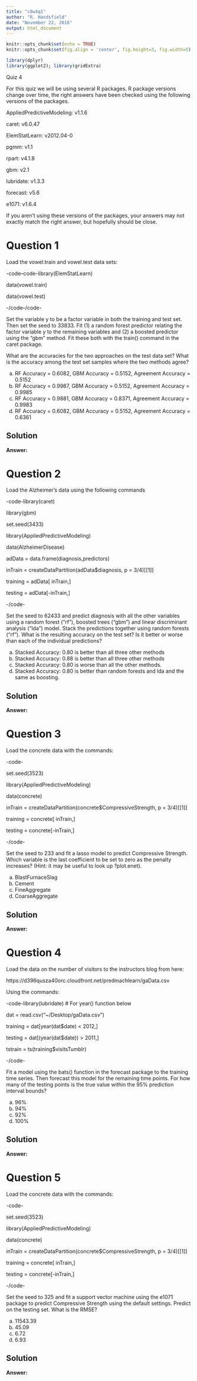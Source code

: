 ```yaml
---
title: "c8w4q1"
author: "R. Handsfield"
date: "November 22, 2016"
output: html_document
---
```


```r
knitr::opts_chunk$set(echo = TRUE)
knitr::opts_chunk$set(fig.align = 'center', fig.height=3, fig.width=5)
```

```r
library(dplyr)
library(ggplot2); library(gridExtra)
```

Quiz 4

 

For this quiz we will be using several R packages. R package versions change over time, the right answers have been checked using the following versions of the packages.

AppliedPredictiveModeling: v1.1.6

caret: v6.0.47

ElemStatLearn: v2012.04-0

pgmm: v1.1

rpart: v4.1.8

gbm: v2.1

lubridate: v1.3.3

forecast: v5.6

e1071: v1.6.4

If you aren't using these versions of the packages, your answers may not exactly match the right answer, but hopefully should be close.

# Question 1

Load the vowel.train and vowel.test data sets:

-code--code-library(ElemStatLearn)

data(vowel.train)

data(vowel.test)

-/code--/code-

Set the variable y to be a factor variable in both the training and test set. Then set the seed to 33833. Fit (1) a random forest predictor relating the factor variable y to the remaining variables and (2) a boosted predictor using the "gbm" method. Fit these both with the train() command in the caret package.

What are the accuracies for the two approaches on the test data set? What is the accuracy among the test set samples where the two methods agree?

a) RF Accuracy = 0.6082, GBM Accuracy = 0.5152, Agreement Accuracy = 0.5152
b) RF Accuracy = 0.9987, GBM Accuracy = 0.5152, Agreement Accuracy = 0.9985
c) RF Accuracy = 0.9881, GBM Accuracy = 0.8371, Agreement Accuracy = 0.9983
d) RF Accuracy = 0.6082, GBM Accuracy = 0.5152, Agreement Accuracy = 0.6361

## Solution

__Answer:__


# Question 2 

Load the Alzheimer's data using the following commands

-code-library(caret)

library(gbm)

set.seed(3433)

library(AppliedPredictiveModeling)

data(AlzheimerDisease)

adData = data.frame(diagnosis,predictors)

inTrain = createDataPartition(adData$diagnosis, p = 3/4)[[1]]

training = adData[ inTrain,]

testing = adData[-inTrain,]

-/code-

Set the seed to 62433 and predict diagnosis with all the other variables using a random forest ("rf"), boosted trees ("gbm") and linear discriminant analysis ("lda") model. Stack the predictions together using random forests ("rf"). What is the resulting accuracy on the test set? Is it better or worse than each of the individual predictions?

a) Stacked Accuracy: 0.80 is better than all three other methods
b) Stacked Accuracy: 0.88 is better than all three other methods
c) Stacked Accuracy: 0.80 is worse than all the other methods.
d) Stacked Accuracy: 0.80 is better than random forests and lda and the same as boosting.

## Solution

__Answer:__

# Question 3 

Load the concrete data with the commands:

-code-

set.seed(3523)

library(AppliedPredictiveModeling)

data(concrete)

inTrain = createDataPartition(concrete$CompressiveStrength, p = 3/4)[[1]]

training = concrete[ inTrain,]

testing = concrete[-inTrain,]

-/code-

Set the seed to 233 and fit a lasso model to predict Compressive Strength. Which variable is the last coefficient to be set to zero as the penalty increases? (Hint: it may be useful to look up ?plot.enet).

a) BlastFurnaceSlag
b) Cement
c) FineAggregate
d) CoarseAggregate

## Solution

__Answer:__


# Question 4 

Load the data on the number of visitors to the instructors blog from here:

https://d396qusza40orc.cloudfront.net/predmachlearn/gaData.csv

Using the commands:

-code-library(lubridate) # For year() function below

dat = read.csv("~/Desktop/gaData.csv")

training = dat[year(dat$date) < 2012,]

testing = dat[(year(dat$date)) > 2011,]

tstrain = ts(training$visitsTumblr)

-/code-

Fit a model using the bats() function in the forecast package to the training time series. Then forecast this model for the remaining time points. For how many of the testing points is the true value within the 95% prediction interval bounds?

a) 96%
b) 94%
c) 92%
d) 100%

## Solution

__Answer:__


# Question 5 

Load the concrete data with the commands:

-code-

set.seed(3523)

library(AppliedPredictiveModeling)

data(concrete)

inTrain = createDataPartition(concrete$CompressiveStrength, p = 3/4)[[1]]

training = concrete[ inTrain,]

testing = concrete[-inTrain,]

-/code-

Set the seed to 325 and fit a support vector machine using the e1071 package to predict Compressive Strength using the default settings. Predict on the testing set. What is the RMSE?

a) 11543.39
b) 45.09
c) 6.72
d) 6.93


## Solution

__Answer:__